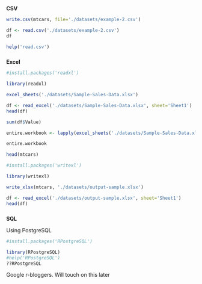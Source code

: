#####
**CSV**

```r
write.csv(mtcars, file='./datasets/example-2.csv')
```
```r
df <- read.csv('./datasets/example-2.csv')
df
```
```r
help('read.csv')
```
#####
**Excel**

```r
#install.packages('readxl')
```
```r
library(readxl)
```
```r
excel_sheets('./datasets/Sample-Sales-Data.xlsx')
```
```r
df <- read_excel('./datasets/Sample-Sales-Data.xlsx', sheet='Sheet1')
head(df)
```
```r
sum(df$Value)
```
```r
entire.workbook <- lapply(excel_sheets('./datasets/Sample-Sales-Data.xlsx'), read_excel, path='./datasets/Sample-Sales-Data.xlsx')
```
```r
entire.workbook
```
```r
head(mtcars)
```
```r
#install.packages('writexl')
```
```r
library(writexl)
```
```r
write_xlsx(mtcars, './datasets/output-sample.xlsx')
```
```r
df <- read_excel('./datasets/output-sample.xlsx', sheet='Sheet1')
head(df)
```
#####
**SQL**

Using PostgreSQL
```r
#install.packages('RPostgreSQL')
```
```r
library(RPostgreSQL)
#help('RPostgreSQL')
??RPostgreSQL
```
Google r-bloggers.
Will touch on this later
